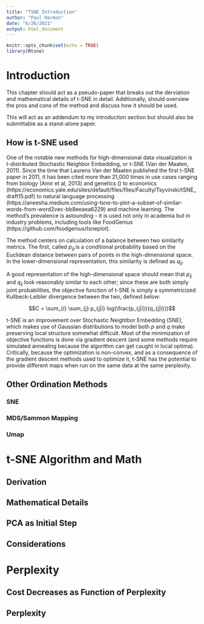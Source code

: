 ```yaml
---
title: "TSNE Introduction"
author: "Paul Harmon"
date: "6/26/2021"
output: html_document
---
```


```r
knitr::opts_chunk$set(echo = TRUE)
library(Rtsne)
```

# Introduction

This chapter should act as a pseudo-paper that breaks out the derviation and mathematical details of t-SNE in detail. Additionally, should overview the pros and cons of the method and discuss how it should be used. 

This will act as an addendum to my introduction section but should also be submittable as a stand-alone paper. 


## How is t-SNE used

One of the notable new methods for high-dimensional data visualization is t-distributed Stochastic Neighbor Embedding, or t-SNE (Van der Maaten, 2011). Since the time that Laurens Van der Maaten published the first t-SNE paper in 2011, it has been cited more than 21,000 times in use cases ranging from biology (Amir et al, 2013) and genetics () to economics (https://economics.yale.edu/sites/default/files/files/Faculty/Tsyvinski/tSNE_draft15.pdf) to natural language processing (https://aneesha.medium.com/using-tsne-to-plot-a-subset-of-similar-words-from-word2vec-bb8eeaea6229) and machine learning.  The method's prevalence is astounding - it is used not only in academia but in industry problems, including tools like FoodGenius (https://github.com/foodgenius/tsneplot). 

The method centers on calculation of a balance between two similarity metrics. The first, called $p_{ij}$,is a conditional probability based on the Euclidean distance between pairs of points in the high-dimensional space. In the lower-dimensional representation, this similarity is defined as $q_{ij}$.

A good representation of the high-dimensional space should mean that $p_{ij}$ and $q_{ij}$ look reasonably similar to each other; since these are both simply joint probabilities, the objective function of t-SNE is simply a symmetricized Kullbeck-Leibler divergence between the two, defined below: 

$$C = \sum_{i} \sum_{j} p_{j|i} log(\frac{p_{j|i}}{q_{j|i}})$$ 

t-SNE is an improvement over Stochastic Neightbor Embedding (SNE), which makes use of Gaussian distributions to model both $p$ and $q$ make preserving local structure somewhat difficult. Most of the minimization of objective functions is done via gradient descent (and some methods require simulated annealing because the algorithm can get caught in local optima). Critically, because the optimization is non-convex, and as a consequence of the gradient descent methods used to optimize it, t-SNE has the potential to provide different maps when run on the same data at the same perplexity. 


## Other Ordination Methods

### SNE
### MDS/Sammon Mapping
### Umap



# t-SNE Algorithm and Math

## Derivation

## Mathematical Details

## PCA as Initial Step

## Considerations


# Perplexity

## Cost Decreases as Function of Perplexity

## Perplexity 









